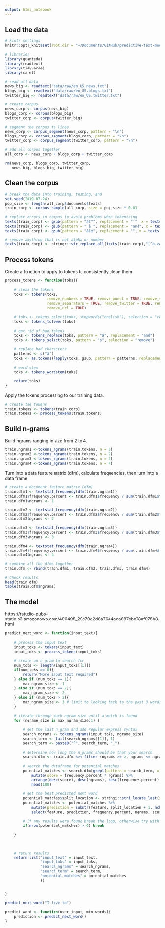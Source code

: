 ```yaml
---
output: html_notebook
---
```


## Load the data

```r
# kintr settings
knitr::opts_knit$set(root.dir = "~/Documents/GitHub/predictive-text-model-swift-key")
```


```r
# libraries
library(quanteda)
library(readtext)
library(tidyverse)
library(caret)
```


```r
# read all data
news_big <- readtext("data/raw/en_US.news.txt")
blogs_big <- readtext("data/raw/en_US.blogs.txt")
twitter_big <- readtext("data/raw/en_US.twitter.txt")

# create corpus
news_corp <- corpus(news_big)
blogs_corp <- corpus(blogs_big)
twitter_corp <- corpus(twitter_big)

# segment the corpus to lines
news_corp <- corpus_segment(news_corp, pattern = "\n")
blogs_corp <- corpus_segment(blogs_corp, pattern = "\n")
twitter_corp <- corpus_segment(twitter_corp, pattern = "\n")

# add all corpus together
all_corp <- news_corp + blogs_corp + twitter_corp

rm(news_corp, blogs_corp, twitter_corp,
   news_big, blogs_big, twitter_big)
```


## Clean the corpus
```r
# break the data into training, testing, and
set.seed(2019-07-24)
pop_size <- length(all_corp$documents$texts)
train_corp <- corpus_sample(all_corp, size = pop_size * 0.01)

# replace errors in corpus to avoid problems when tokenizing
texts(train_corp) <- gsub(pattern = "â€™", replacement = "'", x = texts(train_corp))
texts(train_corp) <- gsub(pattern = " â ", replacement = "and", x = texts(train_corp))
texts(train_corp) <- gsub(pattern = "â€œ", replacement = "", x = texts(train_corp))

# remove anything that is not alpha or number
texts(train_corp) <- stringr::str_replace_all(texts(train_corp),"[^a-zA-Z\\s]", "")
```

## Process tokens

Create a function to apply to tokens to consistently clean them

```r

process_tokens <- function(toks){
    
    # clean the tokens
    toks <- tokens(toks, 
                   remove_numbers = TRUE, remove_punct = TRUE, remove_symbols = TRUE,
                   remove_separators = TRUE, remove_twitter = TRUE, remove_hyphens = TRUE,
                   remove_url = TRUE)
    
    # toks <- tokens_select(toks, stopwords("english"), selection = "remove")
    toks <- tokens_tolower(toks)
    
    # get rid of bad tokens
    toks <- tokens_replace(toks, pattern = "â", replacement = "and")
    toks <- tokens_select(toks, pattern = "s", selection = "remove")
    
    # replace bad characters
    patterns <- c("â")
    toks <- as.tokens(lapply(toks, gsub, pattern = patterns, replacement = ""))
    
    # word stem
    toks <- tokens_wordstem(toks)
    
    return(toks)
}
```

Apply the tokens processing to our training data.

```r
# create the tokens
train.tokens <- tokens(train_corp)
train.tokens <- process_tokens(train.tokens)
```


## Build n-grams


Build ngrams ranging in size from 2 to 4.

```r
train.ngram1 <-tokens_ngrams(train.tokens, n = 1)
train.ngram2 <-tokens_ngrams(train.tokens, n = 2)
train.ngram3 <-tokens_ngrams(train.tokens, n = 3)
train.ngram4 <-tokens_ngrams(train.tokens, n = 4)
```


Turn into a data feature matrix (dfm), calculate frequencies, then turn into a data frame

```r
# create a document feature matrix (dfm)
train.dfm1 <- textstat_frequency(dfm(train.ngram1))
train.dfm1$frequency.percent <- train.dfm1$frequency / sum(train.dfm1$frequency)
train.dfm1$ngrams <- 1

train.dfm2 <- textstat_frequency(dfm(train.ngram2))
train.dfm2$frequency.percent <- train.dfm2$frequency / sum(train.dfm2$frequency)
train.dfm2$ngrams <- 2

train.dfm3 <- textstat_frequency(dfm(train.ngram3))
train.dfm3$frequency.percent <- train.dfm3$frequency / sum(train.dfm3$frequency)
train.dfm3$ngrams <- 3

train.dfm4 <- textstat_frequency(dfm(train.ngram4))
train.dfm4$frequency.percent <- train.dfm4$frequency / sum(train.dfm4$frequency)
train.dfm4$ngrams <- 4

# combine all the dfms together
train.dfm <- rbind(train.dfm1, train.dfm2, train.dfm3, train.dfm4)

# Check results
head(train.dfm)
table(train.dfm$ngrams)
```

## The model

https://rstudio-pubs-static.s3.amazonaws.com/496495_29c70e2d6a7644aea687cbc78af975b8.html

```r
predict_next_word <- function(input_text){
    
    # process the input text
    input_toks <- tokens(input_text)
    input_toks <- process_tokens(input_toks)
    
    # create an n_gram to search for
    num_toks <- length(input_toks[[1]])
    if(num_toks == 0){
        return("More input text required")
    } else if (num_toks == 1){
        max_ngram_size <- 1
    } else if (num_toks == 2){
        max_ngram_size <- 2
    } else if (num_toks > 2){
        max_ngram_size <- 3 # limit to looking back to the past 3 words at most
    }
    
    # iterate through each ngram size until a match is found
    for (ngrame_size in max_ngram_size:1) {
    
        # get the last n_gram and add regular express syntax
        search_ngrams <- tokens_ngrams(input_toks, ngrame_size)
        search_term <- tail(search_ngrams[[1]], 1)
        search_term <- paste0("^", search_term, "_")
        
        # determine how long the n_grams should be that your search
        search.dfm <- train.dfm %>% filter (ngrams >= 2, ngrams <= ngrame_size + 1)
        
        # search the dataframe for potential matches
        potential_matches <- search.dfm[grepl(pattern = search_term, x = search.dfm$feature), ] %>% 
            mutate(score = frequency.percent * ngrams) %>%
            arrange(desc(score), desc(ngrams), desc(frequency.percent)) %>% 
            head(100)
        
        # get the best predicted next word
        potential_matches$split_location <- stringi::stri_locate_last(str = potential_matches$feature, regex = "_")[,2]
        potential_matches <- potential_matches %>%
            mutate(prediction = substr(feature, split_location + 1, nchar(feature))) %>%
            select(feature, prediction, frequency.percent, ngrams, score, rank, frequency)
        
        # if any results were found break the loop, otherwise try with fewer ngrams
        if(nrow(potential_matches) > 0) break
        
    }
    

    
    # return results
    return(list("input_text" = input_text,
                "input_toks" = input_toks,
                "search_ngrams" = search_ngrams,
                "search_term" = search_term,
                "potential_matches" = potential_matches
                ))
    
    
}

predict_next_word("I love to")
```


```r
predict_word <- function(user_input, min_words){
    prediction <- predict_next_word()
}
```

